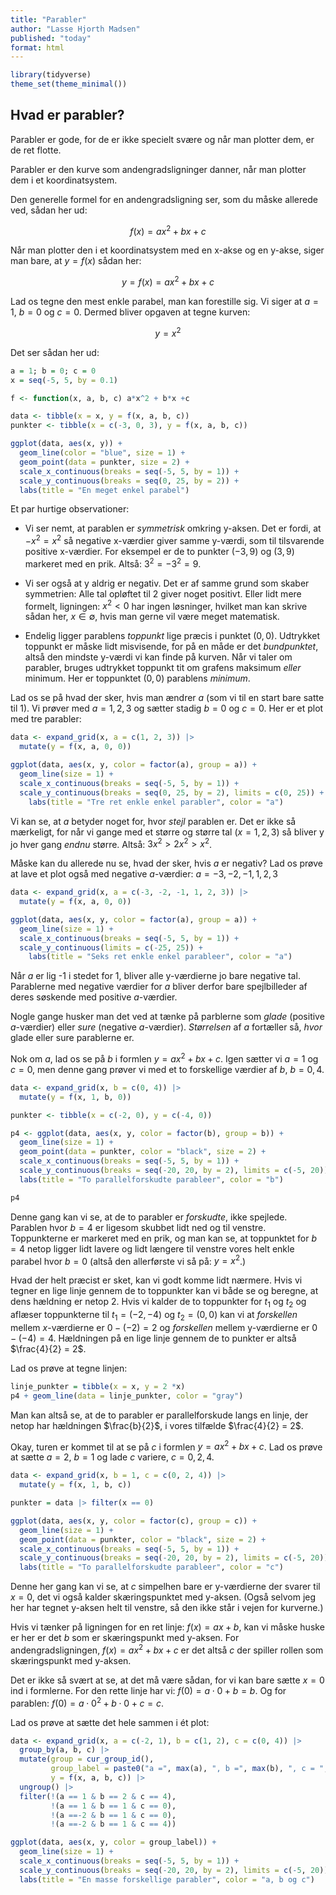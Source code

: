```yaml
---
title: "Parabler"
author: "Lasse Hjorth Madsen"
published: "today"
format: html
---
```


```r
library(tidyverse)
theme_set(theme_minimal())
```

## Hvad er parabler? {#sec-parabler}

Parabler er gode, for de er ikke specielt svære og når man plotter dem, er de ret flotte.

Parabler er den kurve som andengradsligninger danner, når man plotter dem i et koordinatsystem.

Den generelle formel for en andengradsligning ser, som du måske allerede ved, sådan her ud:

$$ f(x) = ax^2 + bx + c $$

Når man plotter den i et koordinatsystem med en x-akse og en y-akse, siger man bare, at $y=f(x)$ sådan her:

$$ y = f(x) = ax^2 + bx + c $$

Lad os tegne den mest enkle parabel, man kan forestille sig. Vi siger at $a=1$, $b=0$ og $c=0$. Dermed bliver opgaven at tegne kurven:

$$y=x^2$$

Det ser sådan her ud:

```r
a = 1; b = 0; c = 0
x = seq(-5, 5, by = 0.1)

f <- function(x, a, b, c) a*x^2 + b*x +c

data <- tibble(x = x, y = f(x, a, b, c))
punkter <- tibble(x = c(-3, 0, 3), y = f(x, a, b, c))

ggplot(data, aes(x, y)) +
  geom_line(color = "blue", size = 1) +
  geom_point(data = punkter, size = 2) +
  scale_x_continuous(breaks = seq(-5, 5, by = 1)) +
  scale_y_continuous(breaks = seq(0, 25, by = 2)) +
  labs(title = "En meget enkel parabel")
```

Et par hurtige observationer:

- Vi ser nemt, at parablen er *symmetrisk* omkring y-aksen. Det er fordi, at $-x^2 = x^2$ så negative x-værdier giver samme y-værdi, som til tilsvarende positive x-værdier. For eksempel er de to punkter $(-3, 9)$ og $(3, 9)$ markeret med en prik. Altså: $3^2 = -3^2 = 9$.

- Vi ser også at y aldrig er negativ. Det er af samme grund som skaber symmetrien: Alle tal opløftet til 2 giver noget positivt. Eller lidt mere formelt, ligningen: $x^2 < 0$ har ingen løsninger, hvilket man kan skrive sådan her, $x \in \emptyset$, hvis man gerne vil være meget matematisk.

- Endelig ligger parablens *toppunkt* lige præcis i punktet $(0,0)$. Udtrykket toppunkt er måske lidt misvisende, for på en måde er det *bundpunktet*, altså den mindste y-værdi vi kan finde på kurven. Når vi taler om parabler, bruges udtrykket toppunkt tit om grafens maksimum *eller* minimum. Her er toppunktet $(0,0)$ parablens *minimum*.

Lad os se på hvad der sker, hvis man ændrer $a$ (som vi til en start bare satte til 1). Vi prøver med $a = 1,2,3$ og sætter stadig $b=0$ og $c=0$. Her er et plot med tre parabler:


```r
data <- expand_grid(x, a = c(1, 2, 3)) |> 
  mutate(y = f(x, a, 0, 0))

ggplot(data, aes(x, y, color = factor(a), group = a)) +
  geom_line(size = 1) +
  scale_x_continuous(breaks = seq(-5, 5, by = 1)) +
  scale_y_continuous(breaks = seq(0, 25, by = 2), limits = c(0, 25)) +
    labs(title = "Tre ret enkle enkel parabler", color = "a")
```

Vi kan se, at $a$ betyder noget for, hvor *stejl* parablen er. Det er ikke så mærkeligt, for når vi gange med et større og større tal ($x = 1, 2, 3$) så bliver y jo hver gang *endnu* større. Altså: $3x^2 > 2x^2 > x^2$.

Måske kan du allerede nu se, hvad der sker, hvis $a$ er negativ? Lad os prøve at lave et plot også med negative $a$-værdier: $a = -3, -2, -1, 1, 2, 3$

```r
data <- expand_grid(x, a = c(-3, -2, -1, 1, 2, 3)) |> 
  mutate(y = f(x, a, 0, 0))

ggplot(data, aes(x, y, color = factor(a), group = a)) +
  geom_line(size = 1) +
  scale_x_continuous(breaks = seq(-5, 5, by = 1)) +
  scale_y_continuous(limits = c(-25, 25)) +
    labs(title = "Seks ret enkle enkel parableer", color = "a")
```

Når $a$ er lig -1 i stedet for 1, bliver alle y-værdierne jo bare negative tal. Parablerne med negative værdier for $a$ bliver derfor bare spejlbilleder af deres søskende med positive $a$-værdier.

Nogle gange husker man det ved at tænke på parblerne som *glade* (positive $a$-værdier) eller *sure* (negative $a$-værdier). *Størrelsen* af $a$ fortæller så, *hvor* glade eller sure parablerne er.

Nok om $a$, lad os se på $b$ i formlen $y = ax^2 + bx + c$. Igen sætter vi $a=1$ og $c=0$, men denne gang prøver vi med et to forskellige værdier af $b$, $b=0,4$.

```r
data <- expand_grid(x, b = c(0, 4)) |> 
  mutate(y = f(x, 1, b, 0))

punkter <- tibble(x = c(-2, 0), y = c(-4, 0))

p4 <- ggplot(data, aes(x, y, color = factor(b), group = b)) +
  geom_line(size = 1) +
  geom_point(data = punkter, color = "black", size = 2) +
  scale_x_continuous(breaks = seq(-5, 5, by = 1)) +
  scale_y_continuous(breaks = seq(-20, 20, by = 2), limits = c(-5, 20)) +
  labs(title = "To parallelforskudte parableer", color = "b")

p4
```

Denne gang kan vi se, at de to parabler er *forskudte*, ikke spejlede. Parablen hvor $b=4$ er ligesom skubbet lidt ned og til venstre. Toppunkterne er markeret med en prik, og man kan se, at toppunktet for $b=4$ netop ligger lidt lavere og lidt længere til venstre vores helt enkle parabel hvor $b=0$ (altså den allerførste vi så på: $y=x^2$.)

Hvad der helt præcist er sket, kan vi godt komme lidt nærmere. Hvis vi tegner en lige linje gennem de to toppunkter kan vi både se og beregne, at dens hældning er netop 2. Hvis vi kalder de to toppunkter for $t_1$ og $t_2$ og aflæser toppunkterne til $t_1 = (-2, -4)$ og $t_2 =(0, 0)$ kan vi at *forskellen* mellem $x$-værdierne er $0-(-2) = 2$ og *forskellen* mellem y-værdierne er $0-(-4) = 4$. Hældningen på en lige linje gennem de to punkter er altså $\frac{4}{2} = 2$.

Lad os prøve at tegne linjen:

```r
linje_punkter = tibble(x = x, y = 2 *x)
p4 + geom_line(data = linje_punkter, color = "gray")
```

Man kan altså se, at de to parabler er parallelforskude langs en linje, der netop har hældningen $\frac{b}{2}$, i vores tilfælde $\frac{4}{2} = 2$.

Okay, turen er kommet til at se på $c$ i formlen $y = ax^2 + bx + c$. Lad os prøve at sætte $a=2$, $b=1$ og lade $c$ variere, $c=0, 2, 4$.

```r
data <- expand_grid(x, b = 1, c = c(0, 2, 4)) |> 
  mutate(y = f(x, 1, b, c))

punkter = data |> filter(x == 0)

ggplot(data, aes(x, y, color = factor(c), group = c)) +
  geom_line(size = 1) +
  geom_point(data = punkter, color = "black", size = 2) +
  scale_x_continuous(breaks = seq(-5, 5, by = 1)) +
  scale_y_continuous(breaks = seq(-20, 20, by = 2), limits = c(-5, 20)) +
  labs(title = "To parallelforskudte parableer", color = "c")
```

Denne her gang kan vi se, at $c$ simpelhen bare er y-værdierne der svarer til $x=0$, det vi også kalder skæringspunktet med y-aksen. (Også selvom jeg her har tegnet y-aksen helt til venstre, så den ikke står i vejen for kurverne.)

Hvis vi tænker på ligningen for en ret linje: $f(x) = ax + b$, kan vi måske huske er her er det $b$ som er skæringspunkt med y-aksen. For andengradsligningen, $f(x) = ax^2 + bx + c$ er det altså $c$ der spiller rollen som skæringspunkt med y-aksen. 

Det er ikke så svært at se, at det må være sådan, for vi kan bare sætte $x=0$ ind i formlerne. For den rette linje har vi: $f(0) = a\cdot0 + b = b$. Og for parablen: $f(0) = a \cdot 0^2 + b\cdot0 + c= c$.

Lad os prøve at sætte det hele sammen i ét plot:

```r
data <- expand_grid(x, a = c(-2, 1), b = c(1, 2), c = c(0, 4)) |>
  group_by(a, b, c) |> 
  mutate(group = cur_group_id(),
         group_label = paste0("a =", max(a), ", b =", max(b), ", c = ", max(c)),
         y = f(x, a, b, c)) |>
  ungroup() |> 
  filter(!(a == 1 & b == 2 & c == 4),
         !(a == 1 & b == 1 & c == 0),
         !(a ==-2 & b == 1 & c == 0),
         !(a ==-2 & b == 1 & c == 4))

ggplot(data, aes(x, y, color = group_label)) +
  geom_line(size = 1) +
  scale_x_continuous(breaks = seq(-5, 5, by = 1)) +
  scale_y_continuous(breaks = seq(-20, 20, by = 2), limits = c(-5, 20)) +
  labs(title = "En masse forskellige parabler", color = "a, b og c")
```

